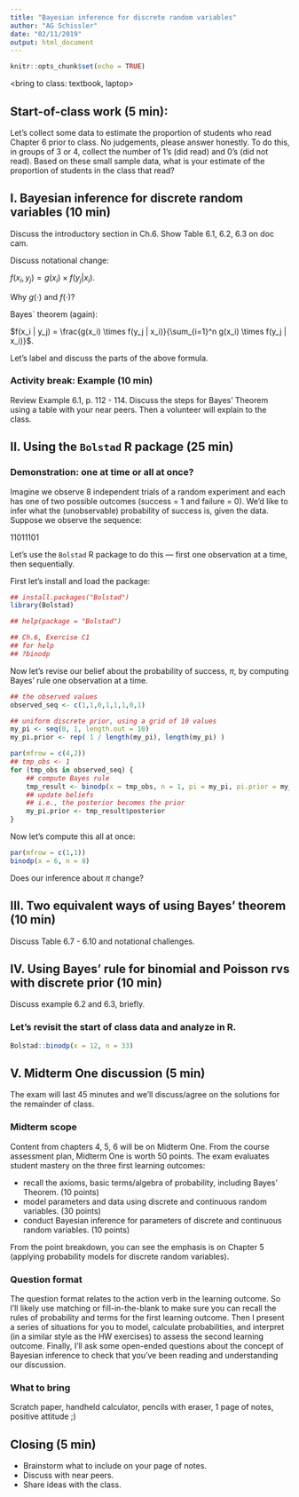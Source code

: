 ```yaml
---
title: "Bayesian inference for discrete random variables"
author: "AG Schissler"
date: "02/11/2019"
output: html_document
---
```


```r
knitr::opts_chunk$set(echo = TRUE)
```
<bring to class: textbook, laptop>

## Start-of-class work (5 min):

Let's collect some data to estimate the proportion of students who read Chapter 6 prior to class. No judgements, please answer honestly. To do this, in groups of 3 or 4, collect the number of 1's (did read) and 0's (did not read). Based on these small sample data, what is your estimate of the proportion of students in the class that read?

## I. Bayesian inference for discrete random variables (10 min)

Discuss the introductory section in Ch.6. Show Table 6.1, 6.2, 6.3 on doc cam.

Discuss notational change:

$f(x_i, y_j) = g(x_i) \times f(y_j | x_i)$.

Why $g(\cdot)$ and $f(\cdot)$?

Bayes` theorem (again):

$f(x_i | y_j) = \frac{g(x_i) \times f(y_j | x_i)}{\sum_{i=1}^n g(x_i) \times f(y_j | x_i)}$.

Let's label and discuss the parts of the above formula.

### Activity break: Example  (10 min)

Review Example 6.1, p. 112 - 114. Discuss the steps for Bayes' Theorem using a table with your near peers. Then a volunteer will explain to the class.

## II. Using the `Bolstad` R package (25 min)

### Demonstration: one at time or all at once?

Imagine we observe 8 independent trials of a random experiment and each has one of two possible outcomes (success = 1 and failure = 0). We'd like to infer what the (unobservable) probability of success is, given the data. Suppose we observe the sequence:

11011101

Let's use the `Bolstad` R package to do this --- first one observation at a time, then sequentially.

First let's install and load the package:

```r
## install.packages("Bolstad")
library(Bolstad)

## help(package = "Bolstad")

## Ch.6, Exercise C1
## for help
## ?binodp
```
Now let's revise our belief about the probability of success, $\pi$, by computing Bayes' rule one observation at a time.

```r
## the observed values
observed_seq <- c(1,1,0,1,1,1,0,1)

## uniform discrete prior, using a grid of 10 values
my_pi <- seq(0, 1, length.out = 10)
my_pi.prior <- rep( 1 / length(my_pi), length(my_pi) )

par(mfrow = c(4,2))
## tmp_obs <- 1
for (tmp_obs in observed_seq) {
    ## compute Bayes rule
    tmp_result <- binodp(x = tmp_obs, n = 1, pi = my_pi, pi.prior = my_pi.prior, suppressOutput = TRUE)
    ## update beliefs
    ## i.e., the posterior becomes the prior
    my_pi.prior <- tmp_result$posterior
}
```

Now let's compute this all at once:

```r
par(mfrow = c(1,1))
binodp(x = 6, n = 8)
```

Does our inference about $\pi$ change?

## III. Two equivalent ways of using Bayes' theorem (10 min)

Discuss Table 6.7 - 6.10 and notational challenges.

## IV. Using Bayes' rule for binomial and Poisson rvs with discrete prior (10 min)

Discuss example 6.2 and 6.3, briefly.

### Let's revisit the start of class data and analyze in R.

```r
Bolstad::binodp(x = 12, n = 33)
```

## V. Midterm One discussion (5 min)

The exam will last 45 minutes and we'll discuss/agree on the solutions for the remainder of class.

### Midterm scope

Content from chapters 4, 5, 6 will be on Midterm One. From the course assessment plan, Midterm One is worth 50 points. The exam evaluates student mastery on the three first learning outcomes:

- recall the axioms, basic terms/algebra of probability, including Bayes' Theorem. (10 points)
- model parameters and data using discrete and continuous random variables. (30 points)
- conduct Bayesian inference for parameters of discrete and continuous random variables. (10 points)

From the point breakdown, you can see the emphasis is on Chapter 5 (applying probability models for discrete random variables). 

### Question format

The question format relates to the action verb in the learning outcome. So I'll likely use matching or fill-in-the-blank to make sure you can recall the rules of probability and terms for the first learning outcome. Then I present a series of situations for you to model, calculate probabilities, and interpret (in a similar style as the HW exercises) to assess the second learning outcome. Finally, I'll ask some open-ended questions about the concept of Bayesian inference to check that you've been reading and understanding our discussion.

### What to bring

Scratch paper, handheld calculator, pencils with eraser, 1 page of notes, positive attitude ;)

## Closing (5 min)

- Brainstorm what to include on your page of notes.
- Discuss with near peers.
- Share ideas with the class.
